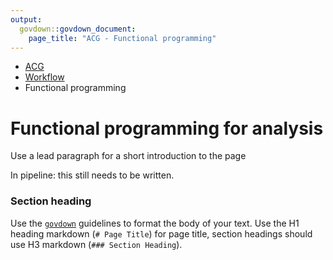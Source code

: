 ```yaml
---
output: 
  govdown::govdown_document:
    page_title: "ACG - Functional programming"
---
```


::: {.breadcrumbs}
* [ACG](index.html)
* [Workflow](workflow.html)
* Functional programming
:::

# Functional programming for analysis

::: {.lead-para}
Use a lead paragraph for a short introduction to the page
:::

::: {.warning}
In pipeline: this still needs to be written.
:::

### Section heading
Use the [`govdown`](https://ukgovdatascience.github.io/govdown/) guidelines to format the body of your text. Use the H1 heading markdown (`# Page Title`) for page title, section headings should use H3 markdown (`### Section Heading`).

